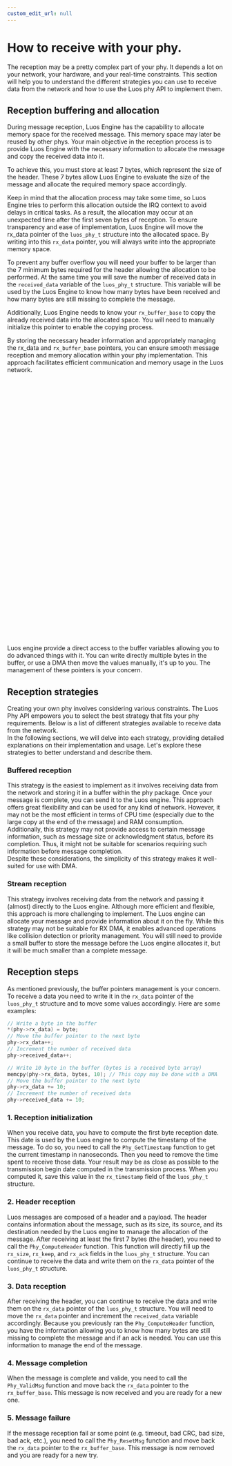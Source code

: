 ```yaml
---
custom_edit_url: null
---
```



# How to receive with your phy.
The reception may be a pretty complex part of your phy. It depends a lot on your network, your hardware, and your real-time constraints. This section will help you to understand the different strategies you can use to receive data from the network and how to use the Luos phy API to implement them.

## Reception buffering and allocation
During message reception, Luos Engine has the capability to allocate memory space for the received message. This memory space may later be reused by other phys. Your main objective in the reception process is to provide Luos Engine with the necessary information to allocate the message and copy the received data into it.

To achieve this, you must store at least 7 bytes, which represent the size of the header. These 7 bytes allow Luos Engine to evaluate the size of the message and allocate the required memory space accordingly.

Keep in mind that the allocation process may take some time, so Luos Engine tries to perform this allocation outside the IRQ context to avoid delays in critical tasks. As a result, the allocation may occur at an unexpected time after the first seven bytes of reception. To ensure transparency and ease of implementation, Luos Engine will move the rx_data pointer of the `luos_phy_t` structure into the allocated space. By writing into this `rx_data` pointer, you will always write into the appropriate memory space.

To prevent any buffer overflow you will need your buffer to be larger than the 7 minimum bytes required for the header allowing the allocation to be performed. At the same time you will save the number of received data in the `received_data` variable of the `luos_phy_t` structure. This variable will be used by the Luos Engine to know how many bytes have been received and how many bytes are still missing to complete the message.

Additionally, Luos Engine needs to know your `rx_buffer_base` to copy the already received data into the allocated space. You will need to manually initialize this pointer to enable the copying process.

By storing the necessary header information and appropriately managing the rx_data and `rx_buffer_base` pointers, you can ensure smooth message reception and memory allocation within your phy implementation. This approach facilitates efficient communication and memory usage in the Luos network.

<div align="center">
  <Image
    sources={{ light: '/assets/images/buffer_light.gif', dark: '/assets/images/buffer_dark.gif' }}
    height="600px"
  />
</div>

Luos engine provide a direct access to the buffer variables allowing you to do advanced things with it. You can write directly multiple bytes in the buffer, or use a DMA then move the values manually, it's up to you. The management of these pointers is your concern.

## Reception strategies

Creating your own phy involves considering various constraints. The Luos Phy API empowers you to select the best strategy that fits your phy requirements. Below is a list of different strategies available to receive data from the network.<br/>
In the following sections, we will delve into each strategy, providing detailed explanations on their implementation and usage. Let's explore these strategies to better understand and describe them.

### Buffered reception
This strategy is the easiest to implement as it involves receiving data from the network and storing it in a buffer within the phy package. Once your message is complete, you can send it to the Luos engine. This approach offers great flexibility and can be used for any kind of network. However, it may not be the most efficient in terms of CPU time (especially due to the large copy at the end of the message) and RAM consumption.<br/>
Additionally, this strategy may not provide access to certain message information, such as message size or acknowledgment status, before its completion. Thus, it might not be suitable for scenarios requiring such information before message completion.<br/>
Despite these considerations, the simplicity of this strategy makes it well-suited for use with DMA.

### Stream reception
This strategy involves receiving data from the network and passing it (almost) directly to the Luos engine. Although more efficient and flexible, this approach is more challenging to implement. The Luos engine can allocate your message and provide information about it on the fly. While this strategy may not be suitable for RX DMA, it enables advanced operations like collision detection or priority management. You will still need to provide a small buffer to store the message before the Luos engine allocates it, but it will be much smaller than a complete message.

## Reception steps

As mentioned previously, the buffer pointers management is your concern. To receive a data you need to write it in the `rx_data` pointer of the `luos_phy_t` structure and to move some values accordingly.
Here are some examples:

```c
// Write a byte in the buffer
*(phy->rx_data) = byte;
// Move the buffer pointer to the next byte
phy->rx_data++;
// Increment the number of received data
phy->received_data++;
```

```c
// Write 10 byte in the buffer (bytes is a received byte array) 
memcpy(phy->rx_data, bytes, 10); // This copy may be done with a DMA
// Move the buffer pointer to the next byte
phy->rx_data += 10;
// Increment the number of received data
phy->received_data += 10;
```
### 1. Reception initialization
When you receive data, you have to compute the first byte reception date. This date is used by the Luos engine to compute the timestamp of the message. To do so, you need to call the `Phy_GetTimestamp` function to get the current timestamp in nanoseconds. Then you need to remove the time spent to receive those data. Your result may be as close as possible to the transmission begin date computed in the transmission process.
When you computed it, save this value in the `rx_timestamp` field of the `luos_phy_t` structure.

### 2. Header reception
Luos messages are composed of a header and a payload. The header contains information about the message, such as its size, its source, and its destination needed by the Luos engine to manage the allocation of the message. After receiving at least the first 7 bytes (the header), you need to call the `Phy_ComputeHeader` function.
This function will directly fill up the `rx_size`, `rx_keep`, and `rx_ack` fields in the `luos_phy_t` structure. You can continue to receive the data and write them on the `rx_data` pointer of the `luos_phy_t` structure.

### 3. Data reception
After receiving the header, you can continue to receive the data and write them on the `rx_data` pointer of the `luos_phy_t` structure. You will need to move the `rx_data` pointer and increment the `received_data` variable accordingly. Because you previously ran the `Phy_ComputeHeader` function, you have the information allowing you to know how many bytes are still missing to complete the message and if an ack is needed. You can use this information to manage the end of the message.

### 4. Message completion
When the message is complete and valide, you need to call the `Phy_ValidMsg` function and move back the `rx_data` pointer to the `rx_buffer_base`. This message is now received and you are ready for a new one.

### 5. Message failure
If the message reception fail ar some point (e.g. timeout, bad CRC, bad size, bad ack, etc.), you need to call the `Phy_ResetMsg` function and move back the `rx_data` pointer to the `rx_buffer_base`. This message is now removed and you are ready for a new try.
